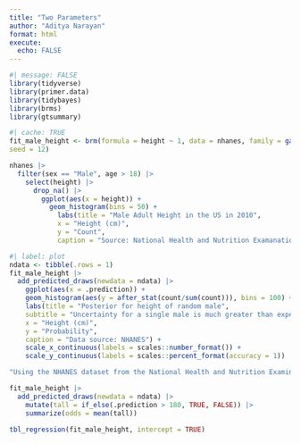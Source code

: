 ```yaml
---
title: "Two Parameters"
author: "Aditya Narayan"
format: html
execute:
  echo: FALSE
---
```

```r
#| message: FALSE
library(tidyverse)
library(primer.data)
library(tidybayes)
library(brms)
library(gtsummary)
```

```r
#| cache: TRUE
fit_male_height <- brm(formula = height ~ 1, data = nhanes, family = gaussian(), silent = 2, refresh = 0,
seed = 12)
```

```r
nhanes |>
  filter(sex == "Male", age > 18) |>
    select(height) |>
      drop_na() |>
        ggplot(aes(x = height)) +
          geom_histogram(bins = 50) +
            labs(title = "Male Adult Height in the US in 2010",
            x = "Height (cm)",
            y = "Count",
            caption = "Source: National Health and Nutrition Examanation Survey")
```

```r
#| label: plot
ndata <- tibble(.rows = 1)
fit_male_height |>
  add_predicted_draws(newdata = ndata) |>
    ggplot(aes(x = .prediction)) +
    geom_histogram(aes(y = after_stat(count/sum(count))), bins = 100) +
    labs(title = "Posterior for height of random male",
    subtitle = "Uncertainty for a single male is much greater than expected",
    x = "Height (cm)",
    y = "Probability",
    caption = "Data source: NHANES") +
    scale_x_continuous(labels = scales::number_format()) +
    scale_y_continuous(labels = scales::percent_format(accuracy = 1))
```

```r
"Using the NHANES dataset from the National Health and Nutrition Examination Survey, which includes 15 variables such as height and weight from 2009 to 2011, we aim to create a model of height for adult men to address specific questions about height probabilities and related statistical aspects. Since the data is over a decade old it is misleading of the current population. We modeled a simple linear regression model with the formula being height ~1 and the dependent variable is the height. After analysis, it shows a 28.3% chance of this happening."
```

```r
fit_male_height |>
  add_predicted_draws(newdata = ndata) |>
    mutate(tall = if_else(.prediction > 180, TRUE, FALSE)) |>
    summarize(odds = mean(tall))
```

```r
tbl_regression(fit_male_height, intercept = TRUE)
```





